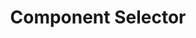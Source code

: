 ---
id: "q_angular_easy_005"
questionType: "MULTIPLE_CHOICE"
title: "Component Selector"
description: "Where is the selector for an Angular component defined?"
difficulty: "EASY"
category: "Angular"
options:
  - "In the HTML template"
  - "In the @Component decorator"
  - "In the CSS file"
  - "In the module"
correctAnswer: 1
---